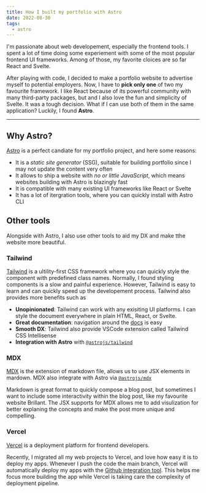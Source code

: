 ```yaml
---
title: How I built my portfolio with Astro
date: 2022-08-30
tags:
  - astro
---
```


I'm passionate about web developement, especially the frontend tools.
I spent a lot of time doing some experiement with some of the most popular frontend UI frameworks.
Among of those, my favorite cloices are so far React and Svelte.

After playing with code, I decided to make a portfolio website to advertise myself to potential employers.
Now, I have to **pick only one** of two my favourite framework.
I like React because of its powerful community with many third-party packages,
but and I also love the fun and simplicity of Svelte.
It was a tough decision. What if I can use both of them in the same application? Luckily, I found **Astro**.

---

## Why Astro?

[Astro](https://astro.build) is a perfect candiate for my portfolio project,
and here some reasons:

- It is a _static site generator_ (SSG), suitable for building portfolio
  since I may not update the content very often
- It allows to ship a website with _no or little JavaScript_,
  which means websites building with Astro is blazingly fast
- It is compatible with many existing UI frameworks like React or Svelte
- It has a lot of itergration tools, where you can quickly install with Astro CLI

## Other tools

Alongside with Astro, I also use other tools to aid my DX and make tthe website more beautiful.

### Tailwind

[Tailwind](https://tailwindcss.com) is a ultility-first CSS framework where you can quickly style
the component with predefined class names.
Normally, I found styling components is a slow and painful experience.
However, Tailwind is easy to learn and can quickly speed up the developement process.
Tailwind also provides more benefits such as

- **Unopinionated**: Tailwind can work with any exisiting UI platforms. I can style the document
  everywhere in plain HTML, React, or Svelte.
- **Great documentation**: navigation around the [docs](https://tailwindcss.com/docs/) is easy
- **Smooth DX**: Tailwind also provide VSCode extension called Tailwind CSS Intellisense
- **Integration with Astro** with [`@astrojs/tailwind`](https://docs.astro.build/en/guides/integrations-guide/tailwind/)

### MDX

[MDX](https://mdxjs.com/) is the extension of markdown file, allows us to use JSX elements in mardown.
MDX also integrate with Astro via [`@astrojs/mdx`](https://docs.astro.build/en/guides/integrations-guide/mdx/)

Markdown is great format to quickly compose a blog post, but sometimes I want to
include some interactivity within the blog post, like my favourite website Brillant.
The JSX supports for MDX allows me to add visulization for better explaning the concepts
and make the post more unique and compelling.

### Vercel

[Vercel](https://vercel.com/) is a deployment platform for frontend developers.

Recently, I migrated all my web projects to Vercel, and love how easy it is to deploy my apps.
Whenever I push the code the main branch, Vercel will automatically deploy my apps with the [Github integration tool](https://vercel.com/docs/concepts/git/vercel-for-github).
This helps me focus more building the app while Vercel is taking care the complexity of deployment pipeline.
